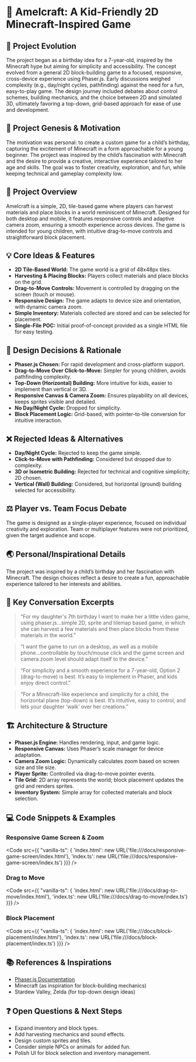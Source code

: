 
# 📝 Amelcraft: A Kid-Friendly 2D Minecraft-Inspired Game

## 🔄 Project Evolution
The project began as a birthday idea for a 7-year-old, inspired by the Minecraft hype but aiming for simplicity and accessibility. The concept evolved from a general 2D block-building game to a focused, responsive, cross-device experience using Phaser.js. Early discussions weighed complexity (e.g., day/night cycles, pathfinding) against the need for a fun, easy-to-play game. The design journey included debates about control schemes, building mechanics, and the choice between 2D and simulated 3D, ultimately favoring a top-down, grid-based approach for ease of use and development.

## 🚀 Project Genesis & Motivation
The motivation was personal: to create a custom game for a child’s birthday, capturing the excitement of Minecraft in a form approachable for a young beginner. The project was inspired by the child’s fascination with Minecraft and the desire to provide a creative, interactive experience tailored to her age and skills. The goal was to foster creativity, exploration, and fun, while keeping technical and gameplay complexity low.

## 🚀 Project Overview
Amelcraft is a simple, 2D, tile-based game where players can harvest materials and place blocks in a world reminiscent of Minecraft. Designed for both desktop and mobile, it features responsive controls and adaptive camera zoom, ensuring a smooth experience across devices. The game is intended for young children, with intuitive drag-to-move controls and straightforward block placement.

## 💡 Core Ideas & Features
- **2D Tile-Based World:** The game world is a grid of 48x48px tiles.
- **Harvesting & Placing Blocks:** Players collect materials and place blocks on the grid.
- **Drag-to-Move Controls:** Movement is controlled by dragging on the screen (touch or mouse).
- **Responsive Design:** The game adapts to device size and orientation, with dynamic camera zoom.
- **Simple Inventory:** Materials collected are stored and can be selected for placement.
- **Single-File POC:** Initial proof-of-concept provided as a single HTML file for easy testing.

## 🧩 Design Decisions & Rationale
- **Phaser.js Chosen:** For rapid development and cross-platform support.
- **Drag-to-Move Over Click-to-Move:** Simpler for young children, avoids pathfinding complexity.
- **Top-Down (Horizontal) Building:** More intuitive for kids, easier to implement than vertical or 3D.
- **Responsive Canvas & Camera Zoom:** Ensures playability on all devices, keeps sprites visible and detailed.
- **No Day/Night Cycle:** Dropped for simplicity.
- **Block Placement Logic:** Grid-based, with pointer-to-tile conversion for intuitive interaction.

## ❌ Rejected Ideas & Alternatives
- **Day/Night Cycle:** Rejected to keep the game simple.
- **Click-to-Move with Pathfinding:** Considered but dropped due to complexity.
- **3D or Isometric Building:** Rejected for technical and cognitive simplicity; 2D chosen.
- **Vertical (Wall) Building:** Considered, but horizontal (ground) building selected for accessibility.

## ⚖️ Player vs. Team Focus Debate
The game is designed as a single-player experience, focused on individual creativity and exploration. Team or multiplayer features were not prioritized, given the target audience and scope.

## 🌏 Personal/Inspirational Details
The project was inspired by a child’s birthday and her fascination with Minecraft. The design choices reflect a desire to create a fun, approachable experience tailored to her interests and abilities.

## 💬 Key Conversation Excerpts
> “For my daughter's 7th birthday I want to make her a little video game, using phaser.js...simple 2D, sprite and tilemap based game, in which she can harvest a few materials and then place blocks from these materials in the world.”

> “I want the game to run on a desktop, as well as a mobile phone...controllable by touch/mouse click and the game screen and camera zoom level should adapt itself to the device.”

> “For simplicity and a smooth experience for a 7-year-old, Option 2 (drag-to-move) is best. It’s easy to implement in Phaser, and kids enjoy direct control.”

> “For a Minecraft-like experience and simplicity for a child, the horizontal plane (top-down) is best. It’s intuitive, easy to control, and lets your daughter ‘walk’ over her creations.”

## 🏗️ Architecture & Structure
- **Phaser.js Engine:** Handles rendering, input, and game logic.
- **Responsive Canvas:** Uses Phaser’s scale manager for device adaptation.
- **Camera Zoom Logic:** Dynamically calculates zoom based on screen size and tile size.
- **Player Sprite:** Controlled via drag-to-move pointer events.
- **Tile Grid:** 2D array represents the world; block placement updates the grid and renders sprites.
- **Inventory System:** Simple array for collected materials and block selection.

## 💻 Code Snippets & Examples

### Responsive Game Screen & Zoom

<Code
  src={{ "vanilla-ts": {
    'index.html': new URL('file:///docs/responsive-game-screen/index.html'),
    'index.ts': new URL('file:///docs/responsive-game-screen/index.ts')
  }}}
/>

### Drag to Move

<Code
  src={{ "vanilla-ts": {
    'index.html': new URL('file:///docs/drag-to-move/index.html'),
    'index.ts': new URL('file:///docs/drag-to-move/index.ts')
  }}}
/>

### Block Placement

<Code
  src={{ "vanilla-ts": {
    'index.html': new URL('file:///docs/block-placement/index.html'),
    'index.ts': new URL('file:///docs/block-placement/index.ts')
  }}}
/>

## 📚 References & Inspirations
- [Phaser.js Documentation](https://phaser.io/)
- Minecraft (as inspiration for block-building mechanics)
- Stardew Valley, Zelda (for top-down design ideas)

## ❓ Open Questions & Next Steps
- Expand inventory and block types.
- Add harvesting mechanics and sound effects.
- Design custom sprites and tiles.
- Consider simple NPCs or animals for added fun.
- Polish UI for block selection and inventory management.
